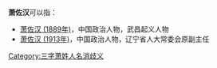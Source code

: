 '''萧佐汉'''可以指：
* [[萧佐汉_(1889年)|萧佐汉 (1889年)]]，中国政治人物，武昌起义人物
* [[萧佐汉_(1913年)|萧佐汉 (1913年)]]，中国政治人物，辽宁省人大常委会原副主任

{{disambig}}

[[Category:三字萧姓人名消歧义|Category:三字萧姓人名消歧义]]